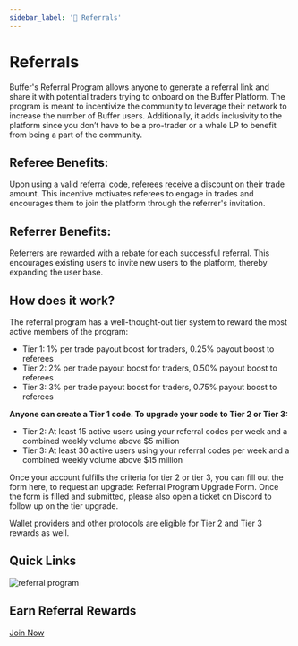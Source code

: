 ```yaml
---
sidebar_label: '🤝 Referrals'
---
```


# Referrals

Buffer's Referral Program allows anyone to generate a referral link and share it with potential traders trying to onboard on the Buffer Platform.
The program is meant to incentivize the community to leverage their network to increase the number of Buffer users. 
Additionally, it adds inclusivity to the platform since you don’t have to be a pro-trader or a whale LP to benefit from being a part of the community. 

## Referee Benefits:
Upon using a valid referral code, referees receive a discount on their trade amount. This incentive motivates referees to engage in trades and encourages them to join the platform through the referrer's invitation.

## Referrer Benefits:
Referrers are rewarded with a rebate for each successful referral. This encourages existing users to invite new users to the platform, thereby expanding the user base.

## How does it work?

The referral program has a well-thought-out tier system to reward the most active members of the program:
- Tier 1: 1% per trade payout boost for traders, 0.25% payout boost to referees
- Tier 2: 2% per trade payout boost for traders, 0.50% payout boost to referees
- Tier 3: 3% per trade payout boost for traders, 0.75% payout boost to referees

**Anyone can create a Tier 1 code. To upgrade your code to Tier 2 or Tier 3:**

- Tier 2: At least 15 active users using your referral codes per week and a combined weekly volume above \$5 million
- Tier 3: At least 30 active users using your referral codes per week and a combined weekly volume above \$15 million

Once your account fulfills the criteria for tier 2 or tier 3, you can fill out the form here, to request an upgrade: Referral Program Upgrade Form. 
Once the form is filled and submitted, please also open a ticket on Discord to follow up on the tier upgrade.

Wallet providers and other protocols are eligible for Tier 2 and Tier 3 rewards as well.

## Quick Links

<div className="card-container">
  <div className="card">
    <img src="/img/general/referral.png" alt="referral program" />
    <div className="card-content">
      <h2 className="card-title">Earn Referral Rewards</h2>
      <a href="https://app.buffer.finance/#/referral?tab=Use+a+Referral" className="card-button" target="_blank" rel="noopener noreferrer">Join Now</a>
    </div>
  </div>
  </div>
